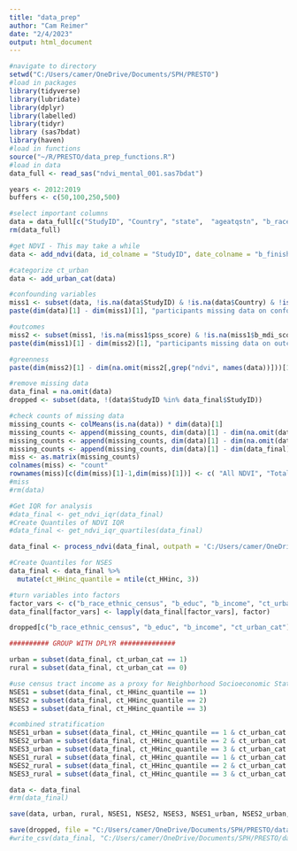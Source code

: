 ---
title: "data_prep"
author: "Cam Reimer"
date: "2/4/2023"
output: html_document
---

```{r load in data}
#navigate to directory 
setwd("C:/Users/camer/OneDrive/Documents/SPH/PRESTO")
#load in packages 
library(tidyverse)
library(lubridate)
library(dplyr)
library(labelled)
library(tidyr)
library (sas7bdat)
library(haven)
#load in functions
source("~/R/PRESTO/data_prep_functions.R")
#load in data
data_full <- read_sas("ndvi_mental_001.sas7bdat")
```

```{r Data Wrangling, Add NDVI}
years <- 2012:2019
buffers <- c(50,100,250,500)

#select important columns
data = data_full[c("StudyID", "Country", "state",  "ageatqstn", "b_race_ethnic_census", "b_educ", "b_income", "ct_HHinc", "ct_lths", "ct_urban", "pss_score", "b_mdi_score",  "b_finisheddate", generate_all_ndvi_colnames(years,buffers))]
rm(data_full)

#get NDVI - This may take a while
data <- add_ndvi(data, id_colname = "StudyID", date_colname = "b_finisheddate", buffers=buffers)

#categorize ct_urban
data <- add_urban_cat(data)
```

```{r Check for missingness sequentially}
#confounding variables 
miss1 <- subset(data, !is.na(data$StudyID) & !is.na(data$Country) & !is.na(data$ageatqstn) & !is.na(data$b_race_ethnic_census) & !is.na(data$b_educ) & !is.na(data$b_income) & !is.na(data$ct_HHinc) & !is.na(data$ct_lths) & !is.na(data$ct_urban)) 
paste(dim(data)[1] - dim(miss1)[1], "participants missing data on confounding variables")

#outcomes 
miss2 <- subset(miss1, !is.na(miss1$pss_score) & !is.na(miss1$b_mdi_score))
paste(dim(miss1)[1] - dim(miss2)[1], "participants missing data on outcome measures")

#greenness 
paste(dim(miss2)[1] - dim(na.omit(miss2[,grep("ndvi", names(data))]))[1], "participants missing greenness data")
```

```{r Check for missingness}
#remove missing data 
data_final = na.omit(data)
dropped <- subset(data, !(data$StudyID %in% data_final$StudyID))

#check counts of missing data 
missing_counts <- colMeans(is.na(data)) * dim(data)[1]
missing_counts <- append(missing_counts, dim(data)[1] - dim(na.omit(data[,c('pss_score', 'b_mdi_score')]))[1])
missing_counts <- append(missing_counts, dim(data)[1] - dim(na.omit(data[,grep("ndvi", names(data))]))[1])
missing_counts <- append(missing_counts, dim(data)[1] - dim(data_final)[1])
miss <- as.matrix(missing_counts)
colnames(miss) <- "count"
rownames(miss)[c(dim(miss)[1]-1,dim(miss)[1])] <- c( "All NDVI", "Total")
#miss
#rm(data)
```

```{r Get quantiles and assign factors}
#Get IQR for analysis 
#data_final <- get_ndvi_iqr(data_final)
#Create Quantiles of NDVI IQR
#data_final <- get_ndvi_iqr_quartiles(data_final)

data_final <- process_ndvi(data_final, outpath = 'C:/Users/camer/OneDrive/Documents/SPH/PRESTO/breaks.csv')

#Create Quantiles for NSES
data_final <- data_final %>%
  mutate(ct_HHinc_quantile = ntile(ct_HHinc, 3))

#turn variables into factors 
factor_vars <- c("b_race_ethnic_census", "b_educ", "b_income", "ct_urban_cat", names(data_final[grep("quantile", names(data_final))]))
data_final[factor_vars] <- lapply(data_final[factor_vars], factor)

dropped[c("b_race_ethnic_census", "b_educ", "b_income", "ct_urban_cat")] <- lapply(dropped[c("b_race_ethnic_census", "b_educ", "b_income", "ct_urban_cat")], factor)
```

```{r Create subsets}
########## GROUP WITH DPLYR ##############

urban = subset(data_final, ct_urban_cat == 1)
rural = subset(data_final, ct_urban_cat == 0)

#use census tract income as a proxy for Neighborhood Socioeconomic Status
NSES1 = subset(data_final, ct_HHinc_quantile == 1)
NSES2 = subset(data_final, ct_HHinc_quantile == 2)
NSES3 = subset(data_final, ct_HHinc_quantile == 3)

#combined stratification
NSES1_urban = subset(data_final, ct_HHinc_quantile == 1 & ct_urban_cat ==1)
NSES2_urban = subset(data_final, ct_HHinc_quantile == 2 & ct_urban_cat ==1)
NSES3_urban = subset(data_final, ct_HHinc_quantile == 3 & ct_urban_cat ==1)
NSES1_rural = subset(data_final, ct_HHinc_quantile == 1 & ct_urban_cat ==0)
NSES2_rural = subset(data_final, ct_HHinc_quantile == 2 & ct_urban_cat ==0)
NSES3_rural = subset(data_final, ct_HHinc_quantile == 3 & ct_urban_cat ==0)

data <- data_final
#rm(data_final)
```

```{r Export data}
save(data, urban, rural, NSES1, NSES2, NSES3, NSES1_urban, NSES2_urban, NSES3_urban, NSES1_rural, NSES2_rural, NSES3_rural, file = "C:/Users/camer/OneDrive/Documents/SPH/PRESTO/data/data_processed.RData")

save(dropped, file = "C:/Users/camer/OneDrive/Documents/SPH/PRESTO/data/dropped.RData")
#write_csv(data_final, "C:/Users/camer/OneDrive/Documents/SPH/PRESTO/data/data_processed.csv")
```


